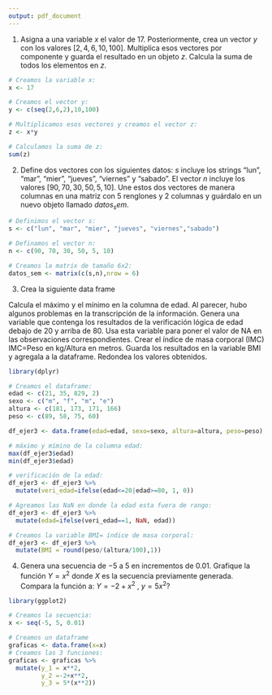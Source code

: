 ```yaml
---
output: pdf_document
---
```


1. Asigna a una variable $x$ el valor de 17. Posteriormente, crea un vector $y$ con los valores
$[2,4,6,10,100]$. Multiplica esos vectores por componente y guarda el resultado en un objeto $z$. Calcula la suma de todos los elementos en $z$.


```r
# Creamos la variable x:
x <- 17

# Creamos el vector y:
y <- c(seq(2,6,2),10,100)

# Multiplicamos esos vectores y creamos el vector z:
z <- x*y

# Calculamos la suma de z:
sum(z)
```

2. Define dos vectores con los siguientes datos: $s$ incluye los strings “lun”, “mar”, “mier”, “jueves”,
“viernes” y “sabado”. El vector $n$ incluye los valores $[90, 70, 30, 50, 5, 10]$. Une estos dos
vectores de manera columnas en una matriz con 5 renglones y 2 columnas y guárdalo en un
nuevo objeto llamado $datos_sem$. 

```r
# Definimos el vector s:
s <- c("lun", "mar", "mier", "jueves", "viernes","sabado")

# Definamos el vector n:
n <- c(90, 70, 30, 50, 5, 10)

# Creamos la matrix de tamaño 6x2:
datos_sem <- matrix(c(s,n),nrow = 6)
```

3. Crea la siguiente data frame

Calcula el máximo y el mínimo en la columna de edad. Al parecer, hubo algunos problemas en la transcripción de la información. Genera una variable que contenga los resultados de la verificación lógica de edad debajo de 20 y arriba de 80. Usa esta variable para poner el valor de NA en las observaciones correspondientes. Crear el índice de masa corporal (IMC) IMC=Peso en kg/Altura en metros. Guarda los resultados en la variable BMI y agregala a la dataframe. Redondea los valores obtenidos.

```r
library(dplyr)

# Creamos el dataframe:
edad <- c(21, 35, 829, 2)
sexo <- c("m", "f", "m", "e")
altura <- c(181, 173, 171, 166)
peso <- c(89, 58, 75, 60)

df_ejer3 <- data.frame(edad=edad, sexo=sexo, altura=altura, peso=peso)

# máximo y mímino de la columna edad:
max(df_ejer3$edad)
min(df_ejer3$edad)

# verificación de la edad:
df_ejer3 <- df_ejer3 %>% 
  mutate(veri_edad=ifelse(edad<=20|edad>=80, 1, 0))

# Agreamos las NaN en donde la edad esta fuera de rango:
df_ejer3 <- df_ejer3 %>% 
  mutate(edad=ifelse(veri_edad==1, NaN, edad))

# Creamos la variable BMI= índice de masa corporal:
df_ejer3 <- df_ejer3 %>%
  mutate(BMI = round(peso/(altura/100),1)) 


```

4. Genera una secuencia de $-5$ a $5$ en incrementos de $0.01$. Grafique la función $Y=x^2$ donde $X$ es la secuencia previamente generada. Compara la función a: $Y= -2 + x^2$ , $y = 5 x^2$?

```r
library(ggplot2)

# Creamos la secuencia:
x <- seq(-5, 5, 0.01)

# Creamos un dataframe
graficas <- data.frame(x=x)
# Creamos las 3 funciones:
graficas <- graficas %>%
  mutate(y_1 = x**2,
         y_2 =-2+x**2,
         y_3 = 5*(x**2))



```



